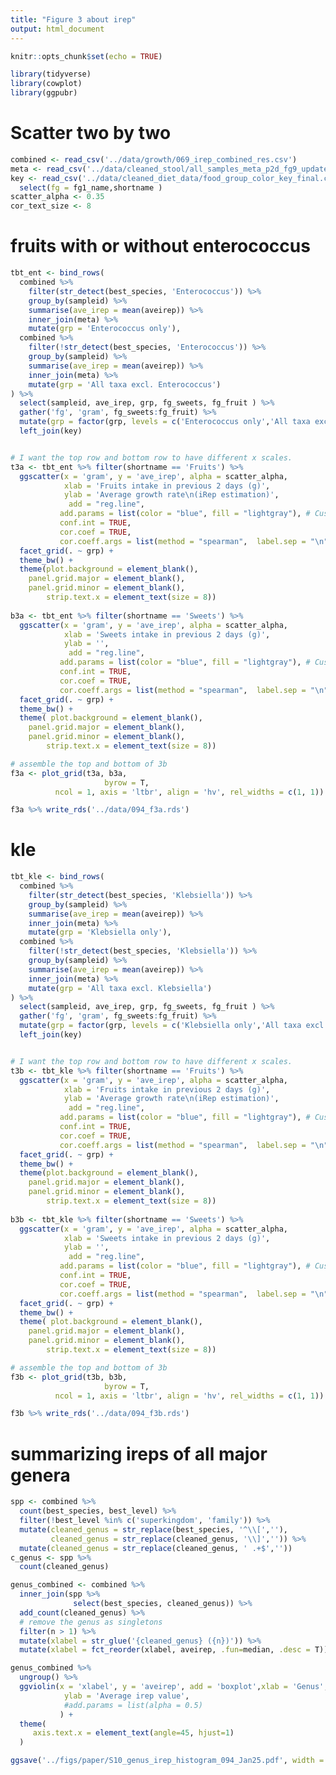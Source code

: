 ```yaml
---
title: "Figure 3 about irep"
output: html_document
---
```


```r
knitr::opts_chunk$set(echo = TRUE)
```

```r
library(tidyverse)
library(cowplot)
library(ggpubr)
```


# Scatter two by two  

```r
combined <- read_csv('../data/growth/069_irep_combined_res.csv')
meta <- read_csv('../data/cleaned_stool/all_samples_meta_p2d_fg9_updated.csv')
key <- read_csv('../data/cleaned_diet_data/food_group_color_key_final.csv', col_types = 'ccccc') %>% 
  select(fg = fg1_name,shortname )
scatter_alpha <- 0.35
cor_text_size <- 8
```

# fruits with or without enterococcus

```r
tbt_ent <- bind_rows(
  combined %>% 
    filter(str_detect(best_species, 'Enterococcus')) %>% 
    group_by(sampleid) %>% 
    summarise(ave_irep = mean(aveirep)) %>% 
    inner_join(meta) %>% 
    mutate(grp = 'Enterococcus only'),
  combined %>% 
    filter(!str_detect(best_species, 'Enterococcus')) %>% 
    group_by(sampleid) %>% 
    summarise(ave_irep = mean(aveirep)) %>% 
    inner_join(meta) %>% 
    mutate(grp = 'All taxa excl. Enterococcus')
) %>% 
  select(sampleid, ave_irep, grp, fg_sweets, fg_fruit ) %>% 
  gather('fg', 'gram', fg_sweets:fg_fruit) %>% 
  mutate(grp = factor(grp, levels = c('Enterococcus only','All taxa excl. Enterococcus'))) %>% 
  left_join(key)


# I want the top row and bottom row to have different x scales.
t3a <- tbt_ent %>% filter(shortname == 'Fruits') %>%
  ggscatter(x = 'gram', y = 'ave_irep', alpha = scatter_alpha,
            xlab = 'Fruits intake in previous 2 days (g)',
            ylab = 'Average growth rate\n(iRep estimation)',
             add = "reg.line", 
           add.params = list(color = "blue", fill = "lightgray"), # Customize line
           conf.int = TRUE,
           cor.coef = TRUE, 
           cor.coeff.args = list(method = "spearman",  label.sep = "\n", size = cor_text_size)) +
  facet_grid(. ~ grp) +
  theme_bw() +
  theme(plot.background = element_blank(),
    panel.grid.major = element_blank(),
    panel.grid.minor = element_blank(),
        strip.text.x = element_text(size = 8))
 
b3a <- tbt_ent %>% filter(shortname == 'Sweets') %>%
  ggscatter(x = 'gram', y = 'ave_irep', alpha = scatter_alpha,
            xlab = 'Sweets intake in previous 2 days (g)',
            ylab = '',
             add = "reg.line", 
           add.params = list(color = "blue", fill = "lightgray"), # Customize line
           conf.int = TRUE,
           cor.coef = TRUE, 
           cor.coeff.args = list(method = "spearman",  label.sep = "\n", size = cor_text_size)) +
  facet_grid(. ~ grp) +
  theme_bw() +
  theme( plot.background = element_blank(),
    panel.grid.major = element_blank(),
    panel.grid.minor = element_blank(),
        strip.text.x = element_text(size = 8))

# assemble the top and bottom of 3b
f3a <- plot_grid(t3a, b3a,
                     byrow = T,
          ncol = 1, axis = 'ltbr', align = 'hv', rel_widths = c(1, 1))

f3a %>% write_rds('../data/094_f3a.rds')
```

# kle

```r
tbt_kle <- bind_rows( 
  combined %>% 
    filter(str_detect(best_species, 'Klebsiella')) %>% 
    group_by(sampleid) %>% 
    summarise(ave_irep = mean(aveirep)) %>% 
    inner_join(meta) %>% 
    mutate(grp = 'Klebsiella only'),
  combined %>% 
    filter(!str_detect(best_species, 'Klebsiella')) %>% 
    group_by(sampleid) %>% 
    summarise(ave_irep = mean(aveirep)) %>% 
    inner_join(meta) %>% 
    mutate(grp = 'All taxa excl. Klebsiella')
) %>% 
  select(sampleid, ave_irep, grp, fg_sweets, fg_fruit ) %>% 
  gather('fg', 'gram', fg_sweets:fg_fruit) %>% 
  mutate(grp = factor(grp, levels = c('Klebsiella only','All taxa excl. Klebsiella'))) %>% 
  left_join(key)


# I want the top row and bottom row to have different x scales.
t3b <- tbt_kle %>% filter(shortname == 'Fruits') %>%
  ggscatter(x = 'gram', y = 'ave_irep', alpha = scatter_alpha,
            xlab = 'Fruits intake in previous 2 days (g)',
            ylab = 'Average growth rate\n(iRep estimation)',
             add = "reg.line", 
           add.params = list(color = "blue", fill = "lightgray"), # Customize line
           conf.int = TRUE,
           cor.coef = TRUE, 
           cor.coeff.args = list(method = "spearman",  label.sep = "\n", size = cor_text_size)) +
  facet_grid(. ~ grp) +
  theme_bw() +
  theme(plot.background = element_blank(),
    panel.grid.major = element_blank(),
    panel.grid.minor = element_blank(),
        strip.text.x = element_text(size = 8))
 
b3b <- tbt_kle %>% filter(shortname == 'Sweets') %>%
  ggscatter(x = 'gram', y = 'ave_irep', alpha = scatter_alpha,
            xlab = 'Sweets intake in previous 2 days (g)',
            ylab = '',
             add = "reg.line", 
           add.params = list(color = "blue", fill = "lightgray"), # Customize line
           conf.int = TRUE,
           cor.coef = TRUE, 
           cor.coeff.args = list(method = "spearman",  label.sep = "\n", size = cor_text_size)) +
  facet_grid(. ~ grp) +
  theme_bw() +
  theme( plot.background = element_blank(),
    panel.grid.major = element_blank(),
    panel.grid.minor = element_blank(),
        strip.text.x = element_text(size = 8))

# assemble the top and bottom of 3b
f3b <- plot_grid(t3b, b3b,
                     byrow = T,
          ncol = 1, axis = 'ltbr', align = 'hv', rel_widths = c(1, 1))

f3b %>% write_rds('../data/094_f3b.rds')
```



# summarizing ireps of all major genera

```r
spp <- combined %>% 
  count(best_species, best_level) %>% 
  filter(!best_level %in% c('superkingdom', 'family')) %>% 
  mutate(cleaned_genus = str_replace(best_species, '^\\[',''),
         cleaned_genus = str_replace(cleaned_genus, '\\]','')) %>% 
  mutate(cleaned_genus = str_replace(cleaned_genus, ' .+$',''))
c_genus <- spp %>% 
  count(cleaned_genus)

genus_combined <- combined %>% 
  inner_join(spp %>% 
              select(best_species, cleaned_genus)) %>% 
  add_count(cleaned_genus) %>% 
  # remove the genus as singletons
  filter(n > 1) %>% 
  mutate(xlabel = str_glue('{cleaned_genus} ({n})')) %>% 
  mutate(xlabel = fct_reorder(xlabel, aveirep, .fun=median, .desc = T)) 

genus_combined %>% 
  ungroup() %>% 
  ggviolin(x = 'xlabel', y = 'aveirep', add = 'boxplot',xlab = 'Genus',
            ylab = 'Average irep value',
            #add.params = list(alpha = 0.5)
           ) +
  theme(
     axis.text.x = element_text(angle=45, hjust=1)
  )

ggsave('../figs/paper/S10_genus_irep_histogram_094_Jan25.pdf', width = 320, height = 120, units = 'mm', dpi = 400)

```
